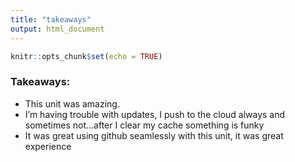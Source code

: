```yaml
---
title: "takeaways"
output: html_document
---
```


```r
knitr::opts_chunk$set(echo = TRUE)
```

### Takeaways:
- This unit was amazing.
- I'm having trouble with updates, I push to the cloud always and sometimes not...after I clear my cache something is funky
- It was great using github seamlessly with this unit, it was great experience

